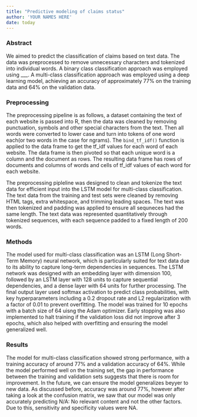 ```yaml
---
title: "Predictive modeling of claims status"
author: 'YOUR NAMES HERE'
date: today
---
```


### Abstract

We aimed to predict the classification of claims based on text data. The data was preprocessed to remove unnecessary characters and tokenized into individual words. A binary class classification approach was employed using ___. A multi-class classification approach was employed using a deep learning model, achieving an accuracy of approximately 77% on the training data and 64% on the validation data.

### Preprocessing

The preprocessing pipeline is as follows, a dataset containing the text of each website is passed into R, then the data was cleaned by removing punctuation, symbols and other special characters from the text. Then all words were converted to lower case and turn into tokens of one word each(or two words in the case for ngrams). The `bind_tf_idf()` function is applied to the data frame to get the tf_idf values for each word of each website. The data frame is then pivoted so that each unique word is a column and the document as rows. The resulting data frame has rows of documents and columns of words and cells of tf_idf values of each word for each website.

The preprocessing pipleline was designed to clean and tokenize the text data for efficient input into the LSTM model for multi-class classification. The text data from the training and test sets were cleaned by removing HTML tags, extra whitespace, and trimming leading spaces. The text was then tokenized and padding was applied to ensure all sequneces had the same length. The text data was represented quantitatively through tokenized sequences, with each sequence padded to a fixed length of 200 words.

### Methods

The model used for multi-class classification was an LSTM (Long Short-Term Memory) neural network, which is particularly suited for text data due to its ability to capture long-term dependencies in sequences. The LSTM network was designed with an embedding layer with dimension 100, followed by an LSTM layer with 128 units to capture sequential dependencies, and a dense layer with 64 units for further processing. The final output layer used softmax activation to predict class probabilities, with key hyperparameters including a 0.2 dropout rate and L2 regularization with a factor of 0.01 to prevent overfitting. The model was trained for 10 epochs with a batch size of 64 uisng the Adam optimizer. Early stopping was also implemented to halt training if the validation loss did not improve after 3 epochs, which also helped with overfitting and ensuring the model generalized well.

### Results

The model for multi-class classification showed strong performance, with a training accuracy of around 77% and a validation accuracy of 64%. While the model performed well on the training set, the gap in performance between the training and validation sets suggests that there is room for improvement. In the future, we can ensure the model generalizes beyyer to new data. As discussed before, accuracy was around 77%, however after taking a look at the confusion matrix, we saw that our model was only accurately predicting N/A: No relevant content and not the other factors. Due to this, sensitivity and specificity values were NA.

[^1]: Read [this article](https://yardstick.tidymodels.org/articles/multiclass.html) on multiclass averaging.
